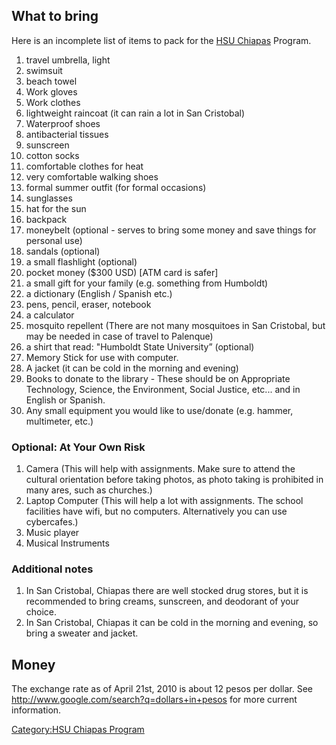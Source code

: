 {{HSU Chiapas header}}
{{TOCright}}

==What to bring==
Here is an incomplete list of items to pack for the [[HSU Chiapas]] Program.

# travel umbrella, light 
# swimsuit 
# beach towel 
# Work gloves
# Work clothes
# lightweight raincoat (it can rain a lot in San Cristobal)
# Waterproof shoes 
# antibacterial tissues 
# sunscreen 
# cotton socks 
# comfortable clothes for heat 
# very comfortable walking shoes 
# formal summer outfit (for formal occasions)
# sunglasses
# hat for the sun
# backpack 
# moneybelt (optional - serves to bring some money and save things for personal use) 
# sandals (optional) 
# a small flashlight (optional) 
# pocket money ($300 USD)  [ATM card is safer] 
# a small gift for your family (e.g. something from Humboldt) 
# a dictionary (English / Spanish etc.) 
# pens, pencil, eraser, notebook 
# a calculator
# mosquito repellent (There are not many mosquitoes in San Cristobal, but may be needed in case of travel to Palenque)
# a shirt that read: "Humboldt State University” (optional)
# Memory Stick for use with computer. 
# A jacket (it can be cold in the morning and evening) 
# Books to donate to the library - These should be on Appropriate Technology, Science, the Environment, Social Justice, etc... and in English or Spanish.
# Any small equipment you would like to use/donate (e.g. hammer, multimeter, etc.)

===Optional: At Your Own Risk=== 
# Camera (This will help with assignments.  Make sure to attend the cultural orientation before taking photos, as photo taking is prohibited in many ares, such as churches.)
# Laptop Computer (This will help a lot with assignments.  The school facilities have wifi, but no computers.  Alternatively you can use cybercafes.) 
# Music player 
# Musical Instruments 

===Additional notes=== 
# In San Cristobal, Chiapas there are well stocked drug stores, but it is recommended to bring creams, sunscreen, and deodorant of your choice. 
# In San Cristobal, Chiapas it can be cold in the morning and evening, so bring a sweater and jacket.

==Money==
The exchange rate as of April 21st, 2010 is about 12 pesos per dollar.  See http://www.google.com/search?q=dollars+in+pesos for more current information.

[[Category:HSU Chiapas Program]]